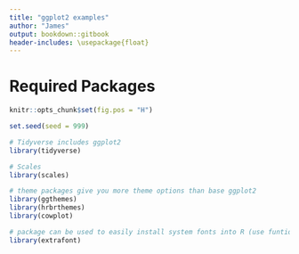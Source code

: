```yaml
---
title: "ggplot2 examples"
author: "James"
output: bookdown::gitbook
header-includes: \usepackage{float}
---
```

# Required Packages

```r
knitr::opts_chunk$set(fig.pos = "H")

set.seed(seed = 999)
```


```r
# Tidyverse includes ggplot2
library(tidyverse)

# Scales
library(scales)

# theme packages give you more theme options than base ggplot2
library(ggthemes)
library(hrbrthemes)
library(cowplot)

# package can be used to easily install system fonts into R (use funtion font_import)
library(extrafont)
```